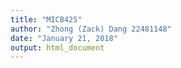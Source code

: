 ```yaml
---
title: "MICB425"
author: "Zhong (Zack) Dang 22481148"
date: "January 21, 2018"
output: html_document
---
```


